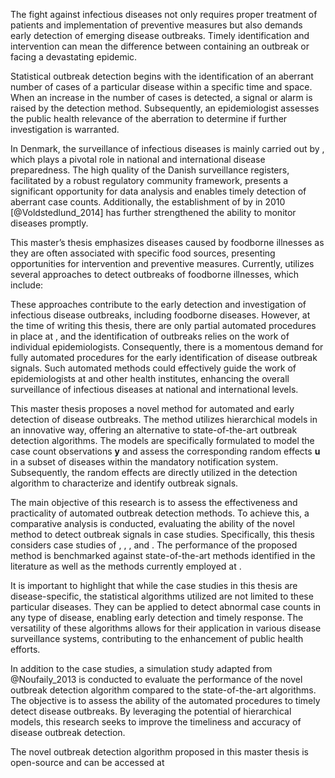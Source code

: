 \chapter{Introduction} 

The fight against infectious diseases not only requires proper treatment of patients and implementation of preventive measures but also demands early detection of emerging disease outbreaks. Timely identification and intervention can mean the difference between containing an outbreak or facing a devastating epidemic.

Statistical outbreak detection begins with the identification of an aberrant number of cases of a particular disease within a specific time and space. When an increase in the number of cases is detected, a signal or alarm is raised by the detection method. Subsequently, an epidemiologist assesses the public health relevance of the aberration to determine if further investigation is warranted.

In Denmark, the surveillance of infectious diseases is mainly carried out by \glsfirst{SSI}, which plays a pivotal role in national and international disease preparedness. The high quality of the Danish surveillance registers, facilitated by a robust regulatory community framework, presents a significant opportunity for data analysis and enables timely detection of aberrant case counts. Additionally, the establishment of \glsfirst{MiBa} by \gls{SSI} in 2010 [@Voldstedlund_2014] has further strengthened the ability to monitor diseases promptly.

This master's thesis emphasizes diseases caused by foodborne illnesses as they are often associated with specific food sources, presenting opportunities for intervention and preventive measures. Currently, \gls{SSI} utilizes several approaches to detect outbreaks of foodborne illnesses, which include:

\begin{enumerate}
  \item \textbf{Reports from doctors:} Physicians may report cases of foodborne illnesses they encounter in their practice to the relevant authorities.
  \item \textbf{Citizen reports:} Individuals may directly contact food or health authorities to report suspected cases of foodborne illnesses.
  \item \textbf{Cluster identification through laboratory surveillance:} Clusters of cases can be identified through routine laboratory testing and surveillance of samples from patients with suspected foodborne illnesses.
  \item \textbf{Identification of identical "fingerprints":} When bacteria or viruses are type-tested, the presence of identical fingerprints among multiple cases can strongly indicate a common source of infection.
\end{enumerate}

These approaches contribute to the early detection and investigation of infectious disease outbreaks, including foodborne diseases. However, at the time of writing this thesis, there are only partial automated procedures in place at \gls{SSI}, and the identification of outbreaks relies on the work of individual epidemiologists. Consequently, there is a momentous demand for fully automated procedures for the early identification of disease outbreak signals. Such automated methods could effectively guide the work of epidemiologists at \gls{SSI} and other health institutes, enhancing the overall surveillance of infectious diseases at national and international levels.

This master thesis proposes a novel method for automated and early detection of disease outbreaks. The method utilizes hierarchical models in an innovative way, offering an alternative to state-of-the-art outbreak detection algorithms. The models are specifically formulated to model the case count observations $\boldsymbol y$ and assess the corresponding random effects $\boldsymbol u$ in a subset of diseases within the mandatory notification system. Subsequently, the random effects are directly utilized in the detection algorithm to characterize and identify outbreak signals.

The main objective of this research is to assess the effectiveness and practicality of automated outbreak detection methods. To achieve this, a comparative analysis is conducted, evaluating the ability of the novel method to detect outbreak signals in case studies. Specifically, this thesis considers case studies of \gls{LIST}, \gls{SHIL}, \gls{STEC}, and \gls{SALM}. The performance of the proposed method is benchmarked against state-of-the-art methods identified in the literature as well as the methods currently employed at \gls{SSI}.

It is important to highlight that while the case studies in this thesis are disease-specific, the statistical algorithms utilized are not limited to these particular diseases. They can be applied to detect abnormal case counts in any type of disease, enabling early detection and timely response. The versatility of these algorithms allows for their application in various disease surveillance systems, contributing to the enhancement of public health efforts.

In addition to the case studies, a simulation study adapted from @Noufaily_2013 is conducted to evaluate the performance of the novel outbreak detection algorithm compared to the state-of-the-art algorithms. The objective is to assess the ability of the automated procedures to timely detect disease outbreaks. By leveraging the potential of hierarchical models, this research seeks to improve the timeliness and accuracy of disease outbreak detection.

The novel outbreak detection algorithm proposed in this master thesis is open-source and can be accessed at \href{https://github.com/telkamp7/AEDDO}{https://github.com/telkamp7/AEDDO}

\cleardoublepage


